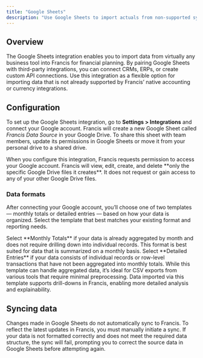 ```yaml
---
title: "Google Sheets"
description: "Use Google Sheets to import actuals from non-supported systems."
---
```


## Overview

The Google Sheets integration enables you to import data from virtually any business tool into Francis for financial planning. By pairing Google Sheets with third-party integrations, you can connect CRMs, ERPs, or create custom API connections. Use this integration as a flexible option for importing data that is not already supported by Francis’ native accounting or currency integrations.

## Configuration

To set up the Google Sheets integration, go to **Settings > Integrations** and connect your Google account. Francis will create a new Google Sheet called *Francis Data Source* in your Google Drive. To share this sheet with team members, update its permissions in Google Sheets or move it from your personal drive to a shared drive.

<Tip>
  When you configure this integration, Francis requests permission to access your Google account. Francis will view, edit, create, and delete **only the specific Google Drive files it creates**. It does not request or gain access to any of your other Google Drive files.
</Tip>

### Data formats

After connecting your Google account, you’ll choose one of two templates — monthly totals or detailed entries — based on how your data is organized. Select the template that best matches your existing format and reporting needs.

<Tabs>
  <Tab title="Monthly totals">
    Select **Monthly Totals** if your data is already aggregated by month and does not require drilling down into individual records. This format is best suited for data that is summarized on a monthly basis.
  </Tab>

  <Tab title="Detailed entries">
    Select **Detailed Entries** if your data consists of individual records or row-level transactions that have not been aggregated into monthly totals. While this template can handle aggregated data, it’s ideal for CSV exports from various tools that require minimal preprocessing. Data imported via this template supports drill-downs in Francis, enabling more detailed analysis and explainability.
  </Tab>
</Tabs>

## Syncing data

Changes made in Google Sheets do not automatically sync to Francis. To reflect the latest updates in Francis, you must manually initiate a sync. If your data is not formatted correctly and does not meet the required data structure, the sync will fail, prompting you to correct the source data in Google Sheets before attempting again.